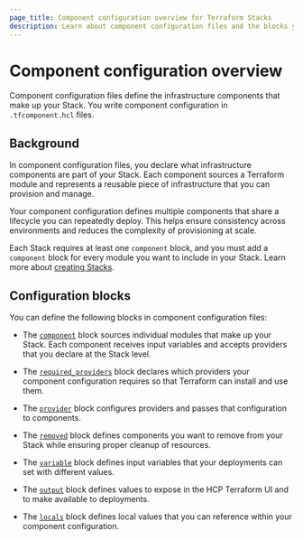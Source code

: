 ```yaml
---
page_title: Component configuration overview for Terraform Stacks
description: Learn about component configuration files and the blocks you can define to configure your components in a Stack.
---
```


# Component configuration overview

Component configuration files define the infrastructure components that make up your Stack. You write component configuration in `.tfcomponent.hcl` files.

## Background

In component configuration files, you declare what infrastructure components are part of your Stack. Each component sources a Terraform module and represents a reusable piece of infrastructure that you can provision and manage.

Your component configuration defines multiple components that share a lifecycle you can repeatedly deploy. This helps ensure consistency across environments and reduces the complexity of provisioning at scale.

Each Stack requires at least one `component` block, and you must add a `component` block for every module you want to include in your Stack. Learn more about [creating Stacks](/terraform/language/stacks/create).

## Configuration blocks

You can define the following blocks in component configuration files:

- The [`component`](/terraform/language/block/stack/configuration/component) block sources individual modules that make up your Stack. Each component receives input variables and accepts providers that you declare at the Stack level.

- The [`required_providers`](/terraform/language/block/stack/configuration/required_providers) block declares which providers your component configuration requires so that Terraform can install and use them.

- The [`provider`](/terraform/language/block/stack/configuration/provider) block configures providers and passes that configuration to components.

- The [`removed`](/terraform/language/block/stack/configuration/removed) block defines components you want to remove from your Stack while ensuring proper cleanup of resources.

- The [`variable`](/terraform/language/block/stack/configuration/variable) block defines input variables that your deployments can set with different values.

- The [`output`](/terraform/language/block/stack/configuration/output) block defines values to expose in the HCP Terraform UI and to make available to deployments.

- The [`locals`](/terraform/language/block/locals) block defines local values that you can reference within your component configuration.
